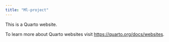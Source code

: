 ```yaml
---
title: "Ml-project"
---
```


This is a Quarto website.

To learn more about Quarto websites visit <https://quarto.org/docs/websites>.
